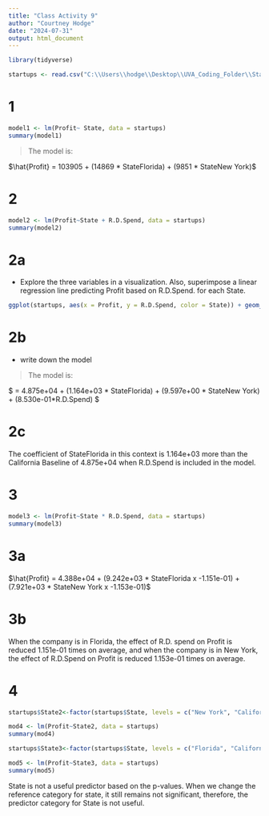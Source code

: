 ```yaml
---
title: "Class Activity 9"
author: "Courtney Hodge"
date: "2024-07-31"
output: html_document
---
```

```r
library(tidyverse)
```


```r
startups <- read.csv("C:\\Users\\hodge\\Desktop\\UVA_Coding_Folder\\Statistics-6021\\Startups.csv")
```

# 1

```r
model1 <- lm(Profit~ State, data = startups)
summary(model1)
```

> The model is: 

$\hat{Profit} = 103905 + (14869 * StateFlorida) + (9851 * StateNew York)$

# 2
```r
model2 <- lm(Profit~State + R.D.Spend, data = startups)
summary(model2)
```
# 2a
* Explore the three variables in a visualization. Also, superimpose a linear regression
line predicting Profit based on R.D.Spend. for each State.
```r
ggplot(startups, aes(x = Profit, y = R.D.Spend, color = State)) + geom_jitter() + geom_smooth(method = "lm", model.extract(model2), se = F)
```

# 2b
* write down the model

> The model is: 

$\hat{Profit} =  4.875e+04 + (1.164e+03 * StateFlorida) + (9.597e+00 * StateNew York) + (8.530e-01*R.D.Spend) $

# 2c

The coefficient of StateFlorida in this context is   1.164e+03 more than the California Baseline of 4.875e+04 when R.D.Spend is included in the model. 

# 3
```r
model3 <- lm(Profit~State * R.D.Spend, data = startups) 
summary(model3)
```

# 3a

$\hat{Profit} =  4.388e+04 + (9.242e+03 * StateFlorida x -1.151e-01) + (7.921e+03 * StateNew York x -1.153e-01)$

# 3b 

When the company is in Florida, the effect of R.D. spend on Profit is reduced 1.151e-01 times on average, and when the company is in New York, the effect of R.D.Spend on Profit is reduced 1.153e-01 times on average.

# 4

```r
startups$State2<-factor(startups$State, levels = c("New York", "California", "Florida"))

mod4 <- lm(Profit~State2, data = startups)
summary(mod4)
```

```r
startups$State3<-factor(startups$State, levels = c("Florida", "California", "New York"))

mod5 <- lm(Profit~State3, data = startups)
summary(mod5)
```
State is not a useful predictor based on the p-values. When we change the reference category for state, it still remains not significant, therefore, the predictor category for State is not useful.